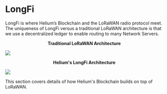 

# LongFi

LongFi is where Helium’s Blockchain and the LoRaWAN radio protocol meet. The uniqueness of LongFi versus a traditional LoRaWAN architecture is that we use a decentralized ledger to enable routing to many Network Servers.
<p style="text-align: center;"><b> Traditional LoRaWAN Architecture </b></p> 
<img src={Lorawan_Arch} align="middle" />


<p style="text-align: center;"><b> Helium's LongFi Architecture </b></p> 
<img src={LongFi_Arch} align="middle" />


This section covers details of how Helium's Blockchain builds on top of LoRaWAN.